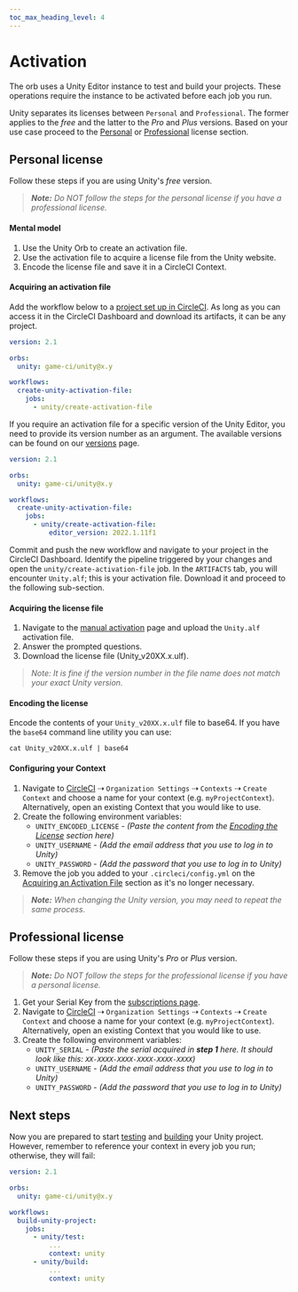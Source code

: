 ```yaml
---
toc_max_heading_level: 4
---
```


# Activation

The orb uses a Unity Editor instance to test and build your projects. These operations require the
instance to be activated before each job you run.

Unity separates its licenses between `Personal` and `Professional`. The former applies to the _free_
and the latter to the _Pro_ and _Plus_ versions. Based on your use case proceed to the
[Personal](#personal-license) or [Professional](#professional-license) license section.

## Personal license

Follow these steps if you are using Unity's _free_ version.

> _**Note:** Do NOT follow the steps for the personal license if you have a professional license._

#### Mental model

1. Use the Unity Orb to create an activation file.
2. Use the activation file to acquire a license file from the Unity website.
3. Encode the license file and save it in a CircleCI Context.

#### Acquiring an activation file

Add the workflow below to a [project set up in CircleCI](https://circleci.com/docs/getting-started).
As long as you can access it in the CircleCI Dashboard and download its artifacts, it can be any
project.

```yaml
version: 2.1

orbs:
  unity: game-ci/unity@x.y

workflows:
  create-unity-activation-file:
    jobs:
      - unity/create-activation-file
```

If you require an activation file for a specific version of the Unity Editor, you need to provide
its version number as an argument. The available versions can be found on our
[versions](/docs/docker/versions) page.

```yaml
version: 2.1

orbs:
  unity: game-ci/unity@x.y

workflows:
  create-unity-activation-file:
    jobs:
      - unity/create-activation-file:
          editor_version: 2022.1.11f1
```

Commit and push the new workflow and navigate to your project in the CircleCI Dashboard. Identify
the pipeline triggered by your changes and open the `unity/create-activation-file` job. In the
`ARTIFACTS` tab, you will encounter `Unity.alf`; this is your activation file. Download it and
proceed to the following sub-section.

#### Acquiring the license file

1. Navigate to the [manual activation](https://license.unity3d.com/manual) page and upload the
   `Unity.alf` activation file.
2. Answer the prompted questions.
3. Download the license file (Unity_v20XX.x.ulf).

> _Note: It is fine if the version number in the file name does not match your exact Unity version._

#### Encoding the license

Encode the contents of your `Unity_v20XX.x.ulf` file to base64. If you have the `base64` command
line utility you can use:

```
cat Unity_v20XX.x.ulf | base64
```

#### Configuring your Context

1. Navigate to [CircleCI](https://app.circleci.com/) ⇢ `Organization Settings` ⇢ `Contexts` ⇢
   `Create Context` and choose a name for your context (e.g. `myProjectContext`). Alternatively,
   open an existing Context that you would like to use.
2. Create the following environment variables:
   - `UNITY_ENCODED_LICENSE` - _(Paste the content from the
     [Encoding the License](#encoding-the-license) section here)_
   - `UNITY_USERNAME` - _(Add the email address that you use to log in to Unity)_
   - `UNITY_PASSWORD` - _(Add the password that you use to log in to Unity)_
3. Remove the job you added to your `.circleci/config.yml` on the
   [Acquiring an Activation File](#acquiring-an-activation-file) section as it's no longer
   necessary.

> _**Note:** When changing the Unity version, you may need to repeat the same process._

## Professional license

Follow these steps if you are using Unity's _Pro_ or _Plus_ version.

> _**Note:** Do NOT follow the steps for the professional license if you have a personal license._

1. Get your Serial Key from the [subscriptions page](https://id.unity.com/en/subscriptions).
2. Navigate to [CircleCI](https://app.circleci.com/) ⇢ `Organization Settings` ⇢ `Contexts` ⇢
   `Create Context` and choose a name for your context (e.g. `myProjectContext`). Alternatively,
   open an existing Context that you would like to use.
3. Create the following environment variables:
   - `UNITY_SERIAL` - _(Paste the serial acquired in **step 1** here. It should look like this:
     `XX-XXXX-XXXX-XXXX-XXXX-XXXX`)_
   - `UNITY_USERNAME` - _(Add the email address that you use to log in to Unity)_
   - `UNITY_PASSWORD` - _(Add the password that you use to log in to Unity)_

## Next steps

Now you are prepared to start [testing](/docs/circleci/test) and [building](/docs/circleci/build)
your Unity project. However, remember to reference your context in every job you run; otherwise,
they will fail:

```yaml
version: 2.1

orbs:
  unity: game-ci/unity@x.y

workflows:
  build-unity-project:
    jobs:
      - unity/test:
          ...
          context: unity
      - unity/build:
          ...
          context: unity
```
